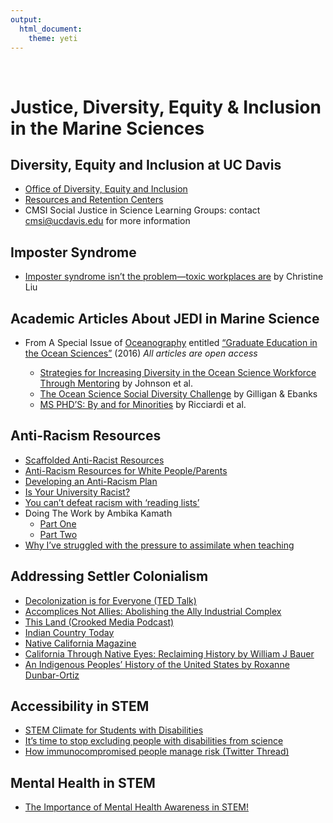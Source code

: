 ```yaml
---
output: 
  html_document:
    theme: yeti
---
```

<br>


# **Justice, Diversity, Equity & Inclusion in the Marine Sciences**

## Diversity, Equity and Inclusion at UC Davis
* [Office of Diversity, Equity and Inclusion](https://diversity.ucdavis.edu/diversity-resources)
* [Resources and Retention Centers](https://diversity.ucdavis.edu/diversity-resources)
* CMSI Social Justice in Science Learning Groups: contact <cmsi@ucdavis.edu> for more information

## Imposter Syndrome
* [Imposter syndrome isn’t the problem—toxic workplaces are](https://qz.com/work/1286549/imposter-syndrome-lets-toxic-work-culture-off-the-hook/) by Christine Liu

## Academic Articles About JEDI in Marine Science
* From A Special Issue of [Oceanography]() entitled ["Graduate Education in the Ocean Sciences"](https://tos.org/oceanography/issue/volume-29-issue-01) (2016)
*All articles are open access*

  + [Strategies for Increasing Diversity in the Ocean Science Workforce Through Mentoring](https://doi.org/10.5670/oceanog.2016.11) by Johnson et al.
  + [The Ocean Science Social Diversity Challenge](https://doi.org/10.5670/oceanog.2016.12) by Gilligan & Ebanks
  + [MS PHD’S: By and for Minorities](https://doi.org/10.5670/oceanog.2016.13) by Ricciardi et al.

## Anti-Racism Resources
* [Scaffolded Anti-Racist Resources](https://docs.google.com/document/u/1/d/1PrAq4iBNb4nVIcTsLcNlW8zjaQXBLkWayL8EaPlh0bc/mobilebasic)
* [Anti-Racism Resources for White People/Parents](https://docs.google.com/document/d/1BRlF2_zhNe86SGgHa6-VlBO-QgirITwCTugSfKie5Fs/preview?pru=AAABcnZds8Y*BosNWbot9-ulTo9FajbiNA&fbclid=IwAR3Qp4sZO-mBv-0z2_ftOlbU8AwjFG8AsJFDbYv4MWepC313v1--31lTatw)
* [Developing an Anti-Racism Plan](https://www.shutdownstem.com/your-plan)
* [Is Your University Racist?](https://www.insidehighered.com/advice/2018/05/25/questions-institutions-should-ask-themselves-determine-if-they-are-operating#.XuCluRQiVfx.twitter)
* [You can't defeat racism with 'reading lists'](https://www.theguardian.com/commentisfree/2020/jun/12/anti-racist-reading-lists-educating-ourselves-in-the-streets)
* Doing The Work by Ambika Kamath
  + [Part One](https://ambikamath.com/2020/02/23/doing-the-work/)
  + [Part Two](https://ambikamath.com/2020/07/05/doing-the-work-part-two/)
* [Why I’ve struggled with the pressure to assimilate when teaching](https://www.sciencemag.org/careers/2020/06/why-i-ve-struggled-pressure-assimilate-when-teaching)

## Addressing Settler Colonialism
* [Decolonization is for Everyone (TED Talk)](https://www.youtube.com/watch?v=QP9x1NnCWNY&feature=youtu.be)
* [Accomplices Not Allies: Abolishing the Ally Industrial Complex](http://www.indigenousaction.org/accomplices-not-allies-abolishing-the-ally-industrial-complex/)
* [This Land (Crooked Media Podcast)](https://crooked.com/podcast-series/this-land/)
* [Indian Country Today](https://indiancountrytoday.com/)
* [Native California Magazine](https://www.ecosia.org/search?q=Native+California+Magazine&addon=chrome&addonversion=3.3.0&method=topbar)
* [California Through Native Eyes: Reclaiming History by William J Bauer](https://www.goodreads.com/book/show/27781495-california-through-native-eyes)
* [An Indigenous Peoples' History of the United States by Roxanne Dunbar-Ortiz](https://www.goodreads.com/book/show/20588662-an-indigenous-peoples-history-of-the-united-states)


## Accessibility in STEM
* [STEM Climate for Students with Disabilities](https://www.higheredtoday.org/2018/05/23/stem-climate-students-disabilities/)
* [It’s time to stop excluding people with disabilities from science](https://massivesci.com/articles/disability-science-career-stem-field/)
* [How immunocompromised people manage risk (Twitter Thread)](https://twitter.com/geotransversals/status/1277410466973671424?s=20)

## Mental Health in STEM
* [The Importance of Mental Health Awareness in STEM!](https://thefemalescientist.com/guide/megan-sharrock-1/1989/the-importance-of-mental-health-awareness-in-stem/)